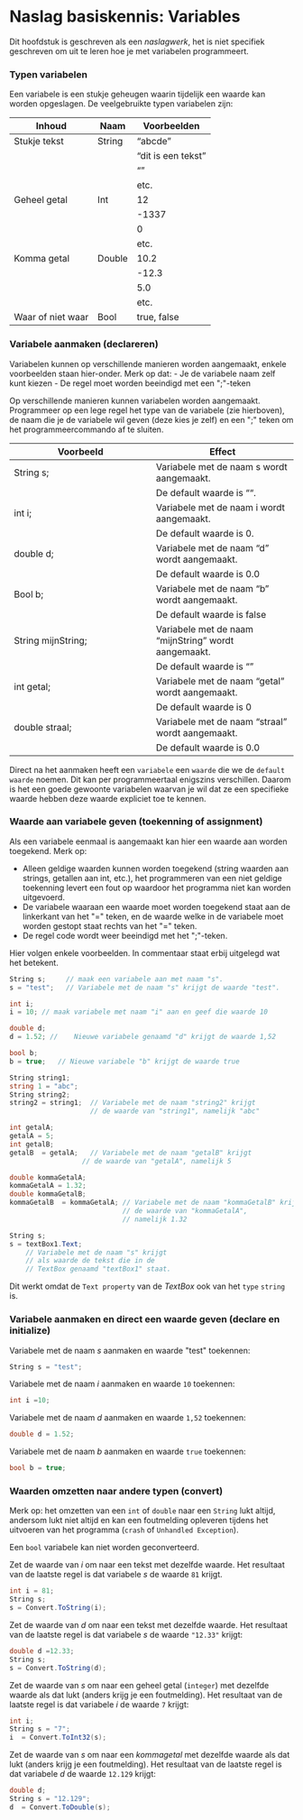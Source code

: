 # Naslag basiskennis: Variables

Dit hoofdstuk is geschreven als een *naslagwerk*,
het is niet specifiek geschreven om uit te leren hoe je met variabelen programmeert.

### Typen variabelen

Een variabele is een stukje geheugen waarin tijdelijk
een waarde kan worden  opgeslagen. De veelgebruikte typen variabelen zijn:

| Inhoud | Naam | Voorbeelden |
| --- | --- | --- |
| Stukje tekst | String | "abcde" |
|  |  | "dit is een tekst" |
|  |  | "" |
|  |  | etc. |
| Geheel getal | Int | 12 |
|  |  | -1337 |
|  |  | 0 |
|  |  | etc. |
| Komma getal | Double | 10.2 |
|  |  | -12.3 |
|  |  | 5.0 |
|  |  | etc. |
| Waar of niet waar | Bool | true, false |



### Variabele aanmaken (declareren)
Variabelen kunnen op verschillende manieren worden aangemaakt,
enkele voorbeelden staan hier-onder. Merk op dat:
- Je de variabele naam zelf kunt kiezen
- De regel moet worden beeindigd met een &quot;;&quot;-teken

Op verschillende manieren kunnen variabelen worden aangemaakt. Programmeer op een lege regel het type van de variabele (zie hierboven), de naam die je de variabele wil geven (deze kies je zelf) en een &quot;;&quot; teken om het programmeercommando af te sluiten.


| Voorbeeld | Effect |
| --- | --- |
| String s; | Variabele met de naam s wordt aangemaakt. |
|  | De default waarde is "". |
| int i; | Variabele met de naam i wordt aangemaakt. |
|  | De default waarde is 0. |
| double d; | Variabele met de naam "d" wordt aangemaakt. |
|  | De default waarde is 0.0 |
| Bool b; | Variabele met de naam "b" wordt aangemaakt. |
|  | De default waarde is false |
| String mijnString; | Variabele met de naam "mijnString" wordt aangemaakt. |
|  | De default waarde is "" |
| int getal; | Variabele met de naam "getal" wordt aangemaakt. |
|  | De default waarde is 0 |
| double straal; | Variabele met de naam "straal" wordt aangemaakt. |
|  | De default waarde is 0.0 |


Direct na het aanmaken heeft een `variabele` een `waarde` die we
de `default waarde` noemen. Dit kan per programmeertaal enigszins
verschillen. Daarom is het een goede gewoonte variabelen waarvan je
wil dat ze een specifieke waarde hebben deze waarde expliciet
toe te kennen.

### Waarde aan variabele geven (toekenning of assignment)

Als een variabele eenmaal is aangemaakt kan hier een waarde aan worden toegekend.
Merk op:

- Alleen geldige waarden kunnen worden toegekend (string waarden aan strings, getallen aan int, etc.), het programmeren van een niet geldige toekenning levert een fout op waardoor het programma niet kan worden uitgevoerd.
- De variabele waaraan een waarde moet worden toegekend staat aan de linkerkant van het &quot;=&quot; teken, en de waarde welke in de variabele moet worden gestopt staat rechts van het &quot;=&quot; teken.
- De regel code wordt weer beeindigd met het &quot;;&quot;-teken.

Hier volgen enkele voorbeelden. In commentaar staat erbij uitgelegd
wat het betekent.

```cs
String s;     // maak een variabele aan met naam "s".
s = "test";	  // Variabele met de naam "s" krijgt de waarde "test".
```

```cs
int i;
i = 10;	// maak variabele met naam "i" aan en geef die waarde 10
```

```cs
double d;
d = 1.52; //	Nieuwe variabele genaamd "d" krijgt de waarde 1,52
```

```cs
bool b;
b = true;	// Nieuwe variabele "b" krijgt de waarde true
```

```cs
String string1;
string 1 = "abc";
String string2;
string2 = string1;	// Variabele met de naam "string2" krijgt
                    // de waarde van "string1", namelijk "abc"
```

```cs
int getalA;
getalA = 5;
int getalB;
getalB  = getalA;	// Variabele met de naam "getalB" krijgt
                  // de waarde van "getalA", namelijk 5
```

```cs
double kommaGetalA;
kommaGetalA = 1.32;
double kommaGetalB;
kommaGetalB  = kommaGetalA;	// Variabele met de naam "kommaGetalB" krijgt
                            // de waarde van "kommaGetalA",
                            // namelijk 1.32
```

```cs
String s;
s = textBox1.Text;
    // Variabele met de naam "s" krijgt
    // als waarde de tekst die in de
    // TextBox genaamd "textBox1" staat.
```
Dit werkt omdat de `Text property` van de *TextBox* ook
van het `type` `string` is.

### Variabele aanmaken en direct een waarde geven (declare en initialize)

Variabele met de naam *s* aanmaken en waarde &quot;test&quot; toekennen:
```cs
String s = "test";
```

Variabele met de naam *i* aanmaken en waarde `10` toekennen:
```cs
int i =10;
```

Variabele met de naam *d*  aanmaken en waarde `1,52` toekennen:
```cs
double d = 1.52;
```

Variabele met de naam *b* aanmaken en waarde `true` toekennen:
```cs
bool b = true;
```

### Waarden omzetten naar andere typen (convert)

Merk op: het omzetten van een `int` of `double` naar een `String` lukt altijd, andersom lukt niet altijd en kan een foutmelding opleveren tijdens het uitvoeren van het programma (`crash` of `Unhandled Exception`).

Een `bool` variabele kan niet worden geconverteerd.

Zet de waarde van *i* om
naar een tekst met dezelfde waarde. Het
resultaat van de laatste regel is dat variabele *s* de waarde `81` krijgt.

```cs
int i = 81;
String s;
s = Convert.ToString(i);
```

Zet de waarde van *d* om naar een tekst met dezelfde waarde.
Het resultaat van de laatste regel is dat variabele *s*
de waarde `"12.33"` krijgt:

```cs
double d =12.33;
String s;
s = Convert.ToString(d);
```

Zet de waarde van *s* om naar een geheel getal (`integer`)
met dezelfde waarde als dat lukt (anders krijg je een foutmelding).
Het resultaat van de laatste regel is dat variabele *i* de
waarde `7` krijgt:

```cs
int i;
String s = "7";
i  = Convert.ToInt32(s);
```

Zet de waarde van *s* om naar een *kommagetal* met
dezelfde waarde als dat lukt (anders krijg je een foutmelding).
Het resultaat van de laatste regel is dat variabele *d* de
waarde `12.129` krijgt:

```cs
double d;
String s = "12.129";
d  = Convert.ToDouble(s);
```
